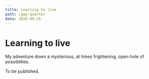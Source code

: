```yaml
---
title: Learning to live
path: /gap-quarter
date: 2020-09-25
---
```


# Learning to live

My adventure down a mysterious, at times frightening, open hole of possiblities.

To be published.